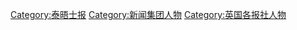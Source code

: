 [[Category:泰晤士报|Category:泰晤士报]]
[[Category:新闻集团人物|Category:新闻集团人物]]
[[Category:英国各报社人物|Category:英国各报社人物]]